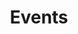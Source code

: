 ---
title: Events
description: Learn about the events at AHS Engineering and Technology Club
next: false
---